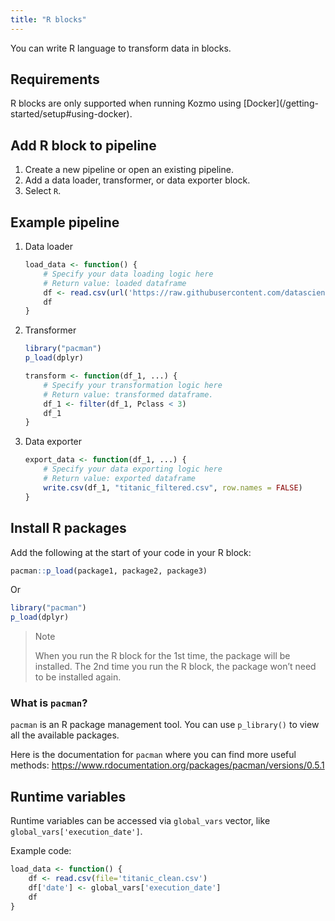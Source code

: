 ```yaml
---
title: "R blocks"
---
```


You can write R language to transform data in blocks.

## Requirements

<Warning>
R blocks are only supported when running Kozmo using [Docker](/getting-started/setup#using-docker).
</Warning>

## Add R block to pipeline

1. Create a new pipeline or open an existing pipeline.
1. Add a data loader, transformer, or data exporter block.
1. Select `R`.

## Example pipeline

1. Data loader
    ```R
    load_data <- function() {
        # Specify your data loading logic here
        # Return value: loaded dataframe
        df <- read.csv(url('https://raw.githubusercontent.com/datasciencedojo/datasets/master/titanic.csv'))
        df
    }
    ```
1. Transformer
    ```R 
    library("pacman")
    p_load(dplyr)

    transform <- function(df_1, ...) {
        # Specify your transformation logic here
        # Return value: transformed dataframe.
        df_1 <- filter(df_1, Pclass < 3)
        df_1
    }
    ```
1. Data exporter
    ```R
    export_data <- function(df_1, ...) {
        # Specify your data exporting logic here
        # Return value: exported dataframe
        write.csv(df_1, "titanic_filtered.csv", row.names = FALSE)
    }
    ```

## Install R packages

Add the following at the start of your code in your R block:

```R
pacman::p_load(package1, package2, package3)
```

Or

```R
library("pacman")
p_load(dplyr)
```

> Note
>
> When you run the R block for the 1st time, the package will be installed. 
> The 2nd time you run the R block, the package won’t need to be installed again.

### What is `pacman`?

`pacman` is an R package management tool. You can use `p_library()` to view all the available packages.

Here is the documentation for `pacman` where you can find more useful methods: https://www.rdocumentation.org/packages/pacman/versions/0.5.1

## Runtime variables
Runtime variables can be accessed via `global_vars` vector, like `global_vars['execution_date']`.

Example code:
```R
load_data <- function() {
    df <- read.csv(file='titanic_clean.csv')
    df['date'] <- global_vars['execution_date']
    df
}
```
